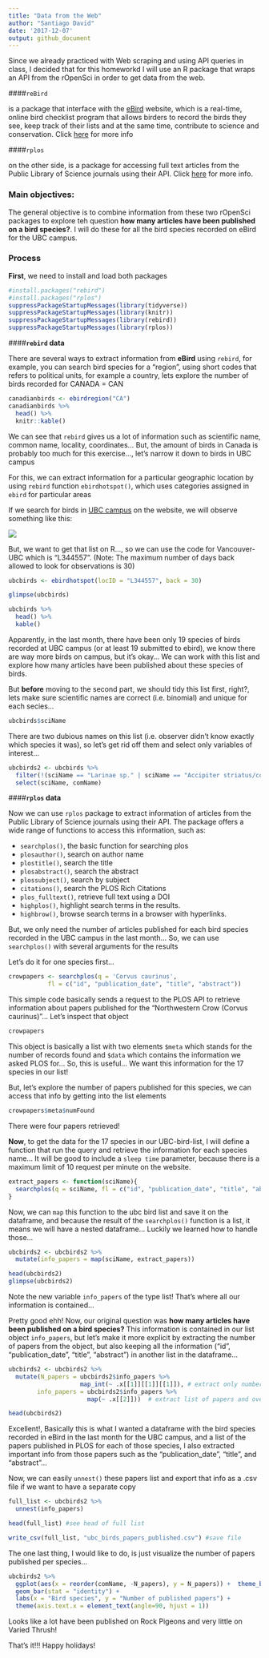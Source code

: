 ```yaml
---
title: "Data from the Web"
author: "Santiago David"
date: '2017-12-07'
output: github_document
---
```


Since we already practiced with Web scraping and using API queries in class, I decided that for this homeworkd I will use an R package that wraps an API from the rOpenSci in order to get data from the web.

####`reBird` 

is a package that interface with the [eBird](http://ebird.org/content/ebird/) website, which is a real-time, online bird checklist program that allows birders to record the birds they see, keep track of their lists and at the same time, contribute to science and conservation. Click [here](https://github.com/ropensci/rebird) for more info

####`rplos` 

on the other side, is a package for accessing full text articles from the Public Library of Science journals using their API. Click [here](https://github.com/ropensci/rplos) for more info.

### **Main objectives**: 
The general objective is to combine information from these two rOpenSci packages to explore teh question  **how many articles have been published on a bird species?**. I will do these for all the bird species recorded on eBird for the UBC campus.

### **Process**

**First**, we need to install and load both packages
```r
#install.packages("rebird")
#install.packages("rplos")
suppressPackageStartupMessages(library(tidyverse))
suppressPackageStartupMessages(library(knitr))
suppressPackageStartupMessages(library(rebird))
suppressPackageStartupMessages(library(rplos))
```

####**`rebird` data**

There are several ways to extract information from **eBird** using `rebird`, for example, you can search bird species for a "region", using short codes that refers to political units, for example a country, lets explore the number of birds recorded for CANADA = CAN

```r
canadianbirds <- ebirdregion("CA")
canadianbirds %>% 
  head() %>% 
  knitr::kable()
```

We can see that `rebird` gives us a lot of information such as scientific name, common name, locality, coordinates... But, the amount of birds in Canada is probably too much for this exercise..., let's narrow it down to birds in UBC campus

For this, we can extract information for a particular geographic location by using `rebird` function `ebirdhotspot()`, which uses categories assigned in `ebird` for particular areas

If we search for birds in [UBC campus](http://ebird.org/ebird/hotspot/L344557) on the website, we will observe something like this:

![](ebird_screenshot.png)

But, we want to get that list on R..., so we can use the code for Vancouver-UBC which is "L344557". (Note: The maximum number of days back allowed to look for observations is 30)

```r
ubcbirds <- ebirdhotspot(locID = "L344557", back = 30) 

glimpse(ubcbirds)

ubcbirds %>%
  head() %>%
  kable()
```

Apparently, in the last month, there have been only 19 species of birds recorded at UBC campus (or at least 19 submitted to ebird), we know there are way more birds on campus, but it's okay... We can work with this list and explore how many articles have been published about these species of birds. 

But **before** moving to the second part, we should tidy this list first, right?, lets make sure scientific names are correct (i.e. binomial) and unique for each secies...

```r
ubcbirds$sciName 
```

There are two dubious names on this list (i.e. observer didn't know exactly which species it was), so let's get rid off them and select only variables of interest...

```r
ubcbirds2 <- ubcbirds %>% 
  filter(!(sciName == "Larinae sp." | sciName == "Accipiter striatus/cooperii")) %>% 
  select(sciName, comName)
```


####**`rplos` data**

Now we can use `rplos` package to extract information of articles from the Public Library of Science journals using their API. The package offers a wide range of functions to access this information, such as:

- `searchplos()`, the basic function for searching plos
- `plosauthor()`, search on author name
- `plostitle()`, search the title
- `plosabstract()`, search the abstract
- `plossubject()`, search by subject
- `citations()`, search the PLOS Rich Citations
- `plos_fulltext()`, retrieve full text using a DOI
- `highplos()`, highlight search terms in the results.
- `highbrow()`, browse search terms in a browser with hyperlinks.

But, we only need the number of articles published for each bird species recorded in the UBC campus in the last month... So, we can use `searchplos()` with several arguments for the results

Let's do it for one species first...

```r
crowpapers <- searchplos(q = 'Corvus caurinus',
           fl = c("id", "publication_date", "title", "abstract"))
```

This simple code basically sends a request to the PLOS API to retrieve information about papers published for the "Northwestern Crow (Corvus caurinus)"... Let's inspect that object

```r
crowpapers
```

This object is basically a list with two elements `$meta` which stands for the number of records found and `$data` which contains the information we asked PLOS for... So, this is useful... We want this information for the 17 species in our list!

But, let's explore the number of papers published for this species, we can access that info by getting into the list elements

```r
crowpapers$meta$numFound
```

There were four papers retrieved!

**Now**, to get the data for the 17 species in our UBC-bird-list, I will define a function that run the query and retrieve the information for each species name... It will be good to include a `sleep time` parameter, because there is a maximum limit of 10 request per minute on the website.

```r
extract_papers <- function(sciName){
  searchplos(q = sciName, fl = c("id", "publication_date", "title", "abstract"), sleep = 10)
}
```

Now, we can `map` this function to the ubc bird list and save it on the dataframe, and because the result of the `searchplos()` function is a list, it means we will have a nested dataframe... Luckily we learned how to handle those...

```r
ubcbirds2 <- ubcbirds2 %>% 
  mutate(info_papers = map(sciName, extract_papers))

head(ubcbirds2)
glimpse(ubcbirds2)
```
Note the new variable `info_papers` of the type list! That's where all our information is contained...

Pretty good ehh! Now, our original question was **how many articles have been published on a bird species?** This information is contained in our list object `info_papers`, but let's make it more explicit by extracting the number of papers from the object, but also keeping all the information ("id", "publication_date", "title", "abstract") in another list in the dataframe...

```r
ubcbirds2 <- ubcbirds2 %>% 
  mutate(N_papers = ubcbirds2$info_papers %>%
                    map_int(~ .x[[1]][[1]][[1]]), # extract only number of papers
        info_papers = ubcbirds2$info_papers %>%
                      map(~ .x[[2]]))  # extract list of papers and override that column

head(ubcbirds2) 
```

Excellent!, Basically this is what I wanted a dataframe with the bird species recorded in eBird in the last month for the UBC campus, and a list of the papers published in PLOS for each of those species, I also extracted important info from those papers such as the "publication_date", "title", and "abstract"... 

Now, we can easily `unnest()` these papers list and export that info as a .csv file if we want to have a separate copy

```r
full_list <- ubcbirds2 %>% 
  unnest(info_papers)

head(full_list) #see head of full list

write_csv(full_list, "ubc_birds_papers_published.csv") #save file
```

The one last thing, I would like to do, is just visualize the number of papers published per species...

```r
ubcbirds2 %>% 
  ggplot(aes(x = reorder(comName, -N_papers), y = N_papers)) +  theme_bw() +
  geom_bar(stat = "identity") +
  labs(x = "Bird species", y = "Number of published papers") +
  theme(axis.text.x = element_text(angle=90, hjust = 1))
```

Looks like a lot have been published on Rock Pigeons and very little on Varied Thrush!

That's it!!!
Happy holidays!

